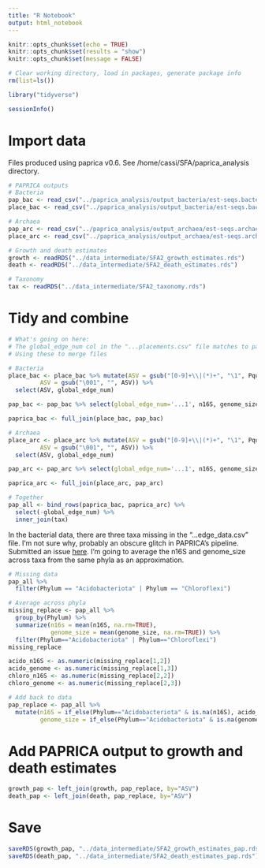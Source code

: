 ```yaml
---
title: "R Notebook"
output: html_notebook
---
```


```r
knitr::opts_chunk$set(echo = TRUE)
knitr::opts_chunk$set(results = "show")
knitr::opts_chunk$set(message = FALSE)
```

```r
# Clear working directory, load in packages, generate package info
rm(list=ls())

library("tidyverse")

sessionInfo()
```

# Import data

Files produced using paprica v0.6. See /home/cassi/SFA/paprica_analysis directory.

```r
# PAPRICA outputs
# Bacteria
pap_bac <- read_csv("../paprica_analysis/output_bacteria/est-seqs.bacteria.edge_data.csv")
place_bac <- read_csv("../paprica_analysis/output_bacteria/est-seqs.bacteria.combined_16S.bacteria.tax.placements.csv")

# Archaea
pap_arc <- read_csv("../paprica_analysis/output_archaea/est-seqs.archaea.edge_data.csv")
place_arc <- read_csv("../paprica_analysis/output_archaea/est-seqs.archaea.combined_16S.archaea.tax.placements.csv")

# Growth and death estimates
growth <- readRDS("../data_intermediate/SFA2_growth_estimates.rds")
death <- readRDS("../data_intermediate/SFA2_death_estimates.rds")

# Taxonomy
tax <- readRDS("../data_intermediate/SFA2_taxonomy.rds")
```

# Tidy and combine

```r
# What's going on here:
# The global_edge_num col in the "...placements.csv" file matches to part of the string in the Pquery col in the "...edge_data.csv" file
# Using these to merge files

# Bacteria
place_bac <- place_bac %>% mutate(ASV = gsub("[0-9]+\\|(*)+", "\1", Pquery),
         ASV = gsub("\001", "", ASV)) %>% 
  select(ASV, global_edge_num)

pap_bac <- pap_bac %>% select(global_edge_num='...1', n16S, genome_size)

paprica_bac <- full_join(place_bac, pap_bac)

# Archaea
place_arc <- place_arc %>% mutate(ASV = gsub("[0-9]+\\|(*)+", "\1", Pquery),
         ASV = gsub("\001", "", ASV)) %>% 
  select(ASV, global_edge_num)

pap_arc <- pap_arc %>% select(global_edge_num='...1', n16S, genome_size)

paprica_arc <- full_join(place_arc, pap_arc)

# Together
pap_all <- bind_rows(paprica_bac, paprica_arc) %>% 
  select(-global_edge_num) %>% 
  inner_join(tax)
```

In the bacterial data, there are three taxa missing in the "...edge_data.csv" file. I'm not sure why, probably an obscure glitch in PAPRICA's pipeline. Submitted an issue [here](https://github.com/bowmanjeffs/paprica/issues/91). I'm going to average the n16S and genome_size across taxa from the same phyla as an approximation.

```r
# Missing data
pap_all %>% 
  filter(Phylum == "Acidobacteriota" | Phylum == "Chloroflexi")

# Average across phyla
missing_replace <- pap_all %>% 
  group_by(Phylum) %>% 
  summarize(n16s = mean(n16S, na.rm=TRUE),
            genome_size = mean(genome_size, na.rm=TRUE)) %>% 
  filter(Phylum=="Acidobacteriota" | Phylum=="Chloroflexi")
missing_replace

acido_n16S <- as.numeric(missing_replace[1,2])
acido_genome <- as.numeric(missing_replace[1,3])
chloro_n16S <- as.numeric(missing_replace[2,2])
chloro_genome <- as.numeric(missing_replace[2,3])

# Add back to data
pap_replace <- pap_all %>% 
  mutate(n16S = if_else(Phylum=="Acidobacteriota" & is.na(n16S), acido_n16S, if_else(Phylum=="Chloroflexi" & is.na(n16S), chloro_n16S, n16S)),
         genome_size = if_else(Phylum=="Acidobacteriota" & is.na(genome_size), acido_genome, if_else(Phylum=="Chloroflexi" & is.na(genome_size), chloro_genome, genome_size)))
```

# Add PAPRICA output to growth and death estimates

```r
growth_pap <- left_join(growth, pap_replace, by="ASV")
death_pap <- left_join(death, pap_replace, by="ASV")
```

# Save

```r
saveRDS(growth_pap, "../data_intermediate/SFA2_growth_estimates_pap.rds")
saveRDS(death_pap, "../data_intermediate/SFA2_death_estimates_pap.rds")
```

